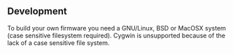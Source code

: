 ## Development

To build your own firmware you need a GNU/Linux, BSD or MacOSX system (case
sensitive filesystem required). Cygwin is unsupported because of the lack of a
case sensitive file system.
